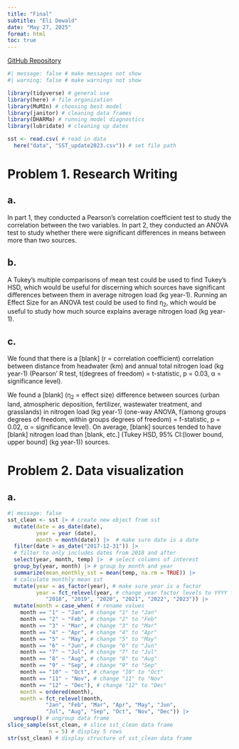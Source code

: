 ```yaml
---
title: "Final"
subtitle: "Eli Dewald"
date: "May 27, 2025"
format: html
toc: true
---
```

[GitHub Repository](https://github.com/eliasdewald/ENVS-193DS_spring-2025_final)
```r
#| message: false # make messages not show
#| warning: false # make warnings not show

library(tidyverse) # general use
library(here) # file organization
library(MuMIn) # choosing best model
library(janitor) # cleaning data frames
library(DHARMa) # running model diagnostics
library(lubridate) # cleaning up dates

sst <- read.csv( # read in data
  here("data", "SST_update2023.csv")) # set file path
```

# Problem 1. Research Writing 

## a. 

In part 1, they conducted a Pearson's correlation coefficient test to study the correlation between the two variables. In part 2, they conducted an ANOVA test to study whether there were significant differences in means between more than two sources.

## b. 

A Tukey's multiple comparisons of mean test could be used to find Tukey's HSD, which would be useful for discerning which sources have significant differences between them in average nitrogen load (kg year-1). Running an Effect Size for an ANOVA test could be used to find η~2~, which would be useful to study how much source explains average nitrogen load (kg year-1). 

## c. 

We found that there is a [blank] (r = correlation coefficient) correlation between distance from headwater (km) and annual total nitrogen load (kg year-1) (Pearson' R test, t(degrees of freedom) = t-statistic, p = 0.03, α = significance level). 

We found a [blank] (η~2~ = effect size) difference between sources (urban land, atmospheric deposition, fertilizer, wastewater treatment, and grasslands) in nitrogen load (kg year-1) (one-way ANOVA, f(among groups degrees of freedom, within groups degrees of freedom) = f-statistic, p = 0.02, α = significance level). On average, [blank] sources tended to have [blank] nitrogen load than [blank, etc.] (Tukey HSD, 95% CI:[lower bound, upper bound] (kg year-1)) sources. 

# Problem 2. Data visualization

## a. 

```r
#| message: false
sst_clean <- sst |> # create new object from sst
  mutate(date = as_date(date),
         year = year (date),
         month = month(date)) |>  # make sure date is a date
  filter(date > as_date("2017-12-31")) |> 
  # filter to only includes dates from 2018 and after
  select(year, month, temp) |>  # select columns of interest
  group_by(year, month) |> # group by month and year
  summarize(mean_monthly_sst = mean(temp, na.rm = TRUE)) |> 
  # calculate monthly mean sst
  mutate(year = as_factor(year), # make sure year is a factor
         year = fct_relevel(year, # change year factor levels to YYYY format
            "2018", "2019", "2020", "2021", "2022", "2023")) |> 
  mutate(month = case_when( # rename values
    month == "1" ~ "Jan", # change "1" to "Jan"
    month == "2" ~ "Feb", # change "2" to "Feb"
    month == "3" ~ "Mar", # change "3" to "Mar"
    month == "4" ~ "Apr", # change "4" to "Apr"
    month == "5" ~ "May", # change "5" to "May"
    month == "6" ~ "Jun", # change "6" to "Jun"
    month == "7" ~ "Jul", # change "7" to "Jul"
    month == "8" ~ "Aug", # change "8" to "Aug"
    month == "9" ~ "Sep", # change "9" to "Sep"
    month == "10" ~ "Oct", # change "10" to "Oct"
    month == "11" ~ "Nov", # change "11" to "Nov"
    month == "12" ~ "Dec"), # change "12" to "Dec"
    month = ordered(month),
    month = fct_relevel(month,
            "Jan", "Feb", "Mar", "Apr", "May", "Jun", 
            "Jul", "Aug", "Sep", "Oct", "Nov", "Dec")) |>
  ungroup() # ungroup data frame
slice_sample(sst_clean, # slice sst_clean data frame
             n = 5) # display 5 rows
str(sst_clean) # display structure of sst_clean data frame
```

